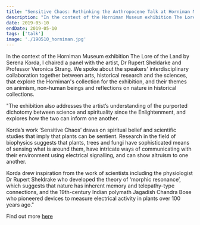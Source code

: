```yaml
---
title: "Sensitive Chaos: Rethinking the Anthropocene Talk at Horniman Museum in London"
description: "In the context of the Horniman Museum exhibition The Lore of the Land by Serena Korda, I chaired a panel with the artist, Dr Rupert Sheldarke and Professor Veronica Strang. We spoke about the speakers' interdisciplinary collaboration together between arts, historical research and the sciences, that explore the Horniman's collection for the exhibition, and their themes on animism, non-human beings and reflections on nature in historical collections. "
date: 2019-05-10
endDate: 2019-05-10
tags: ['talk']
image: './190510_horniman.jpg'
---
```


In the context of the Horniman Museum exhibition The Lore of the Land by Serena Korda, I chaired a panel with the artist, Dr Rupert Sheldarke and Professor Veronica Strang. We spoke about the speakers' interdisciplinary collaboration together between arts, historical research and the sciences, that explore the Horniman's collection for the exhibition, and their themes on animism, non-human beings and reflections on nature in historical collections. 

"The exhibition also addresses the artist’s understanding of the purported dichotomy between science and spirituality since the Enlightenment, and explores how the two can inform one another.

Korda’s work ‘Sensitive Chaos’ draws on spiritual belief and scientific studies that imply that plants can be sentient. Research in the field of biophysics suggests that plants, trees and fungi have sophisticated means of sensing what is around them, have intricate ways of communicating with their environment using electrical signalling, and can show altruism to one another.

Korda drew inspiration from the work of scientists including the physiologist Dr Rupert Sheldrake who developed the theory of ‘morphic resonance’, which suggests that nature has inherent memory and telepathy-type connections, and the 19th-century Indian polymath Jagadish Chandra Bose who pioneered devices to measure electrical activity in plants over 100 years ago."

Find out more [here](https://www.horniman.ac.uk/story/the-studio-launches-with-serena-korda-exhibition/)
